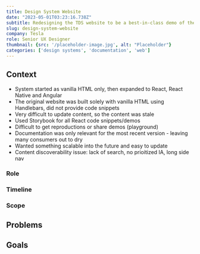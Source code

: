 ```yaml
---
title: Design System Website
date: "2023-05-01T03:23:16.738Z"
subtitle: Redesigning the TDS website to be a best-in-class demo of the system
slug: design-system-website
company: Tesla
role: Senior UX Designer
thumbnail: {src: '/placeholder-image.jpg', alt: "Placeholder"}
categories: ['design systems', 'documentation', 'web']
---
```


## Context

- System started as vanilla HTML only, then expanded to React, React Native and Angular
- The original website was built solely with vanilla HTML using Handlebars, did not provide code snippets
- Very difficult to update content, so the content was stale
- Used Storybook for all React code snippets/demos
- Difficult to get reproductions or share demos (playground)
- Documentation was only relevant for the most recent version - leaving many consumers out to dry
- Wanted something scalable into the future and easy to update
- Content discoverability issue: lack of search, no prioitized IA, long side nav

### Role

### Timeline

### Scope

## Problems

## Goals